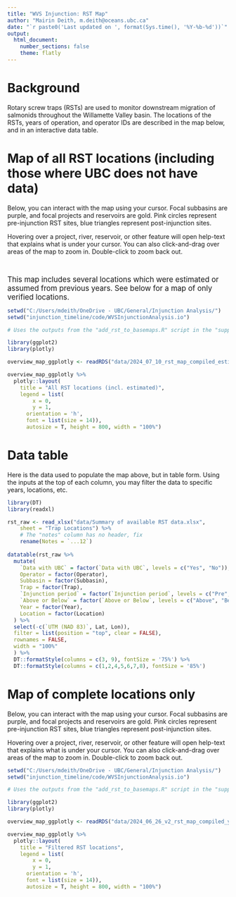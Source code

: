 ```yaml
---
title: "WVS Injunction: RST Map"
author: "Mairin Deith, m.deith@oceans.ubc.ca"
date: "`r paste0('Last updated on ', format(Sys.time(), '%Y-%b-%d'))`"
output:
  html_document:
    number_sections: false
    theme: flatly
---
```


# Background 

Rotary screw traps (RSTs) are used to monitor downstream migration of salmonids throughout the Willamette Valley basin. 
The locations of the RSTs, years of operation, and operator IDs are described in the map below, and in an interactive data table. 

# Map of all RST locations (including those where UBC does not have data)

Below, you can interact with the map using your cursor. 
Focal subbasins are purple, and focal projects and reservoirs are gold. 
Pink circles represent pre-injunction RST sites, blue triangles represent post-injunction sites.

Hovering over a project, river, reservoir, or other feature will open help-text that explains what is under your cursor.
You can also click-and-drag over areas of the map to zoom in.
Double-click to zoom back out. 

<br>

<span style="font-size:120%">This map includes several locations which were estimated or assumed from previous years. See below for a map of only verified locations.</span>  


```r
setwd("C:/Users/mdeith/OneDrive - UBC/General/Injunction Analysis/")
setwd("injunction_timeline/code/WVSInjunctionAnalysis.io")

# Uses the outputs from the "add_rst_to_basemaps.R" script in the "supp_code" folder of the website page

library(ggplot2)
library(plotly)

overview_map_ggplotly <- readRDS("data/2024_07_10_rst_map_compiled_estimatedlocs_gages.Rds")

overview_map_ggplotly %>%
  plotly::layout(
    title = "All RST locations (incl. estimated)",
    legend = list(
        x = 0, 
        y = 1, 
      orientation = 'h', 
      font = list(size = 14)),
      autosize = T, height = 800, width = "100%")
```

# Data table

Here is the data used to populate the map above, but in table form.
Using the inputs at the top of each column, you may filter the data to specific years, locations, etc.

```r
library(DT)
library(readxl)

rst_raw <- read_xlsx("data/Summary of available RST data.xlsx", 
    sheet = "Trap Locations") %>%
    # The "notes" column has no header, fix
    rename(Notes = `...12`)
    
datatable(rst_raw %>%
  mutate(
    `Data with UBC` = factor(`Data with UBC`, levels = c("Yes", "No")), 
    Operator = factor(Operator),
    Subbasin = factor(Subbasin),
    Trap = factor(Trap),
    `Injunction period` = factor(`Injunction period`, levels = c("Pre", "Post")),
    `Above or Below` = factor(`Above or Below`, levels = c("Above", "Below")),
    Year = factor(Year),
    Location = factor(Location)
  ) %>%
  select(-c(`UTM (NAD 83)`, Lat, Lon)),
  filter = list(position = "top", clear = FALSE),
  rownames = FALSE, 
  width = "100%"
  ) %>%
  DT::formatStyle(columns = c(3, 9), fontSize = '75%') %>%
  DT::formatStyle(columns = c(1,2,4,5,6,7,8), fontSize = '85%')
```

# Map of complete locations only

Below, you can interact with the map using your cursor. 
Focal subbasins are purple, and focal projects and reservoirs are gold. 
Pink circles represent pre-injunction RST sites, blue triangles represent post-injunction sites.

Hovering over a project, river, reservoir, or other feature will open help-text that explains what is under your cursor.
You can also click-and-drag over areas of the map to zoom in.
Double-click to zoom back out. 

```r
setwd("C:/Users/mdeith/OneDrive - UBC/General/Injunction Analysis/")
setwd("injunction_timeline/code/WVSInjunctionAnalysis.io")

# Uses the outputs from the "add_rst_to_basemaps.R" script in the "supp_code" folder of the website page

library(ggplot2)
library(plotly)

overview_map_ggplotly <- readRDS("data/2024_06_26_v2_rst_map_compiled_yrranges.Rds")

overview_map_ggplotly %>%
  plotly::layout(
    title = "Filtered RST locations",
    legend = list(
        x = 0, 
        y = 1, 
      orientation = 'h', 
      font = list(size = 14)),
      autosize = T, height = 800, width = "100%")
```
